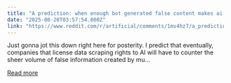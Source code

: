 ```yaml
---
title: "A prediction: when enough bot generated false content makes ai data scraping become unreliable"
date: "2025-08-20T03:57:54.000Z"
link: "https://www.reddit.com/r/artificial/comments/1mv4hz7/a_prediction_when_enough_bot_generated_false/"
---
```


Just gonna jot this down right here for posterity. I predict that eventually, companies that license data scraping rights to AI will have to counter the sheer volume of false information created by mu...

[Read more](https://www.reddit.com/r/artificial/comments/1mv4hz7/a_prediction_when_enough_bot_generated_false/)
